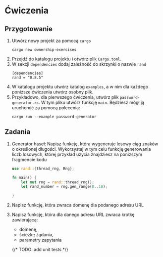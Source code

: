 # Ćwiczenia

## Przygotowanie

1. Utwórz nowy projekt za pomocą `cargo`
    ```
    cargo new ownership-exercises
    ```
1. Przejdź do katalogu projektu i otwórz plik `Cargo.toml`. 
1. W sekcji `dependencies` dodaj zależność do skrzynki o nazwie `rand`
    ```
    [dependencies]
    rand = "0.8.5"
    ```
1. W katalogu projektu utwórz katalog `examples`, a w nim dla każdego poniższe ćwiczenia utwórz osobny plik.
1. Przykładowo, dla pierwszego ćwiczenia, utwórz plik `password-generator.rs`. W tym pliku utwórz funkcję `main`. Będziesz mógł ją uruchomić za pomocą polecenia:
    ```
    cargo run --example password-generator
    ```

## Zadania

1. Generator haseł: Napisz funkcję, która wygeneruje losowy ciąg znaków o określonej długości. Wykorzystaj w tym celu funkcję generowania liczb losowych, której przykład użycia znajdziesz na poniższym fragmencie kodu

    ```rust copy
    use rand::{thread_rng, Rng};

    fn main() {
        let mut rng = rand::thread_rng();
        let rand_number = rng.gen_range(0..10);
    
    }
    ```

1. Napisz funkcję, która zwraca domenę dla podanego adresu URL

1. Napisz funkcję, która dla danego adresu URL zwraca krotkę zawierającą:
    - domenę,
    - ścieżkę żądania,
    - parametry zapytania

    {/* TODO: add unit tests */}
